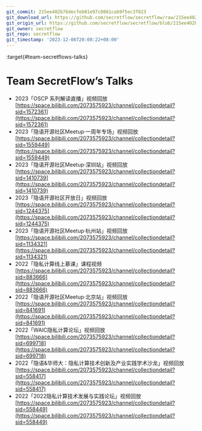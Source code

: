 ```yaml
---
git_commit: 215ee402b76decfeb01e97c0861cab9f5ec3f823
git_download_url: https://github.com/secretflow/secretflow/raw/215ee402b76decfeb01e97c0861cab9f5ec3f823/docs/awesome-pets/tutorials/talks.md
git_origin_url: https://github.com/secretflow/secretflow/blob/215ee402b76decfeb01e97c0861cab9f5ec3f823/docs/awesome-pets/tutorials/talks.md
git_owner: secretflow
git_repo: secretflow
git_timestamp: '2023-12-06T20:08:22+08:00'
---
```


:target{#team-secretflows-talks}

# Team SecretFlow’s Talks

- 2023「OSCP 系列解读直播」视频回放
  [https://space.bilibili.com/2073575923/channel/collectiondetail?sid=1572361](https://space.bilibili.com/2073575923/channel/collectiondetail?sid=1572361)
- 2023「隐语开源社区Meetup·一周年专场」视频回放
  [https://space.bilibili.com/2073575923/channel/collectiondetail?sid=1559449](https://space.bilibili.com/2073575923/channel/collectiondetail?sid=1559449)
- 2023「隐语开源社区Meetup·深圳站」视频回放
  [https://space.bilibili.com/2073575923/channel/collectiondetail?sid=1410739](https://space.bilibili.com/2073575923/channel/collectiondetail?sid=1410739)
- 2023「隐语开源社区开放日」视频回放
  [https://space.bilibili.com/2073575923/channel/collectiondetail?sid=1244375](https://space.bilibili.com/2073575923/channel/collectiondetail?sid=1244375)
- 2023「隐语开源社区Meetup·杭州站」视频回放
  [https://space.bilibili.com/2073575923/channel/collectiondetail?sid=1134321](https://space.bilibili.com/2073575923/channel/collectiondetail?sid=1134321)
- 2022「隐私计算线上慕课」课程视频
  [https://space.bilibili.com/2073575923/channel/collectiondetail?sid=883666](https://space.bilibili.com/2073575923/channel/collectiondetail?sid=883666)
- 2022「隐语开源社区Meetup·北京站」视频回放
  [https://space.bilibili.com/2073575923/channel/collectiondetail?sid=841691](https://space.bilibili.com/2073575923/channel/collectiondetail?sid=841691)
- 2022「WAIC隐私计算论坛」视频回放
  [https://space.bilibili.com/2073575923/channel/collectiondetail?sid=699718](https://space.bilibili.com/2073575923/channel/collectiondetail?sid=699718)
- 2022「隐语&华师大：隐私计算技术创新及产业实践学术沙龙」视频回放
  [https://space.bilibili.com/2073575923/channel/collectiondetail?sid=558417](https://space.bilibili.com/2073575923/channel/collectiondetail?sid=558417)
- 2022「2022隐私计算技术发展与实践论坛」视频回放
  [https://space.bilibili.com/2073575923/channel/collectiondetail?sid=558449](https://space.bilibili.com/2073575923/channel/collectiondetail?sid=558449)
